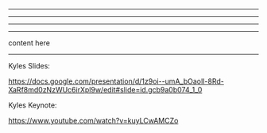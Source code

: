
<Intro />

---

<Preamble />

---

<Poll />

---

<Agenda />

---

<FullPageWrapper>
  <AlignLeft>content here</AlignLeft>
</FullPageWrapper>

---

Kyles Slides:

https://docs.google.com/presentation/d/1z9oi--umA_bOaoIl-8Rd-XaRf8md0zNzWUc6irXpl9w/edit#slide=id.gcb9a0b074_1_0

Kyles Keynote:

https://www.youtube.com/watch?v=kuyLCwAMCZo
